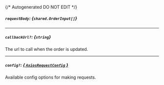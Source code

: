 {/* Autogenerated DO NOT EDIT  */}

##### `requestBody`: *{`shared.OrderInput[]`}*
<Collapsible openLabel={Labels.showProperties} closeLabel={Labels.hideProperties}>
    <OrderInput/>
</Collapsible>

---
##### `callbackUrl?`: *{`string`}*
The url to call when the order is updated.

---
##### `config?`: [*{ `AxiosRequestConfig` }*](https://axios-http.com/docs/req_config)
Available config options for making requests.


